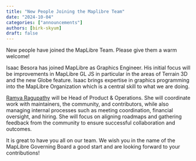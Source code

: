 ```yaml
---
title: "New People Joining the Maplibre Team"
date: "2024-10-04"
categories: ["announcements"]
authors: [birk-skyum]
draft: false
---
```


New people have joined the MapLibre Team. Please give them a warm welcome!

Isaac Besora has joined MapLibre as Graphics Engineer. His initial focus will be improvements in MapLibre GL JS in particular in the areas of Terrain 3D and the new Globe feature. Isaac brings expertise in graphics programming into the MapLibre Organization which is a central skill to what we are doing.

[Ramya Ragupathy](about/ramya-ragupathy/) will be Head of Product & Operations. She will coordinate work with maintainers, the community, and contributors, while also managing internal processes such as meeting coordination, financial oversight, and hiring. She will focus on aligning roadmaps and gathering feedback from the community to ensure successful collaboration and outcomes.

It is great to have you all on our team. We wish you in the name of the MapLibre Governing Board a good start and are looking forward to your contributions!
